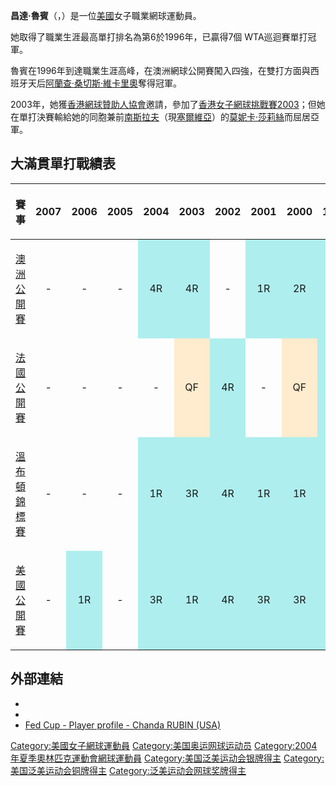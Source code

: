 {{noteTA
|G1=Tennis
}}
{{Infobox 网球
|姓名=Chanda Rubin
|照片=Chanda Rubin at the 2010 US Open 02.jpg
|国籍={{Flagicon|USA}}美國
|生年=1976年
|生日=2月18日
|出生地= {{USA}}
|居住地= {{USA}}
|身高=168 cm
|体重=48 kg
|持拍手=右
|反拍=雙手
|转职业年=1991年
|球拍=
|球衣=
|球鞋=
|单打最高排名=6（1996年4月8日）
|双打最高排名=9（1996年4月15日）
|现单打排名=
|现双打排名=
|单打冠军头衔= WTA級─7個<br />ITF級─2
|双打冠军头衔= WTA級─10個<br />ITF級─3
|职业战绩=
|雙打職業戰績=
|奖金=4,469,990美元
|澳网最好成绩=四強（[[1996年澳洲網球公開賽|1996]]） 
|法网最好成绩=八強（[[1995年法國網球公開賽|1995]]、[[2000年法國網球公開賽女子單打比賽|2000]]、[[2003年法國網球公開賽女子單打比賽|2003]]） 
|温网最好成绩=第四輪（2002）
|美网最好成绩=第四輪（1995、2002）
|澳網雙打最好成績='''冠軍'''（1996） 
|法網雙打最好成績=四強（2003） 
|溫網雙打最好成績=四強（2002）
|美網雙打最好成績=亞軍（1999）
|大满贯个数=
|奥运会最好成绩=
}}

'''昌達·魯賓'''（{{lang-en|'''Chanda Rubin'''}}，{{bd|1976年|2月18日|catIdx=Rubin}}）是一位[[美國|美國]]女子職業網球運動員。

她取得了職業生涯最高單打排名為第6於1996年，已贏得7個 WTA巡迴賽單打冠軍。

魯賓在1996年到達職業生涯高峰，在澳洲網球公開賽闖入四強，在雙打方面與西班牙天后[[阿蘭查·桑切斯·維卡里奧|阿蘭查·桑切斯·維卡里奧]]奪得冠軍。

2003年，她獲[[香港網球贊助人協會|香港網球贊助人協會]]邀請，參加了[[香港女子網球挑戰賽2003|香港女子網球挑戰賽2003]]；但她在單打決賽輸給她的同胞兼前[[南斯拉夫|南斯拉夫]]（現[[塞爾維亞|塞爾維亞]]）的[[莫妮卡·莎莉絲|莫妮卡·莎莉絲]]而屈居亞軍。

== 大滿貫單打戰績表 ==
{| class="wikitable"
|- bgcolor="#efefef"
! 賽事 !! 2007 !! 2006 !! 2005 !! 2004 !! 2003 !! 2002 !! 2001 !! 2000 !! 1999 !! 1998 !! 1997 !! 1996 !! 1995 !! 1994 !! 1993 !! 1992 !! 1991 !! 1990
|-
|[[澳洲公開賽|澳洲公開賽]]
|align="center" |-
|align="center" |-
|align="center" |-
|align="center" style="background:#afeeee;"|4R
|align="center" style="background:#afeeee;"|4R
|align="center" |-
|align="center" style="background:#afeeee;"|1R
|align="center" style="background:#afeeee;"|2R
|align="center" style="background:#afeeee;"|4R
|align="center" style="background:#afeeee;"|1R
|align="center" style="background:#afeeee;"|4R
|align="center" style="background:yellow"|SF
|align="center" style="background:#afeeee;"|2R
|align="center" style="background:#afeeee;"|4R
|align="center" style="background:#afeeee;"|1R
|align="center" style="background:#afeeee;"|1R
|align="center" |-
|align="center" |-
|-
|[[法國公開賽|法國公開賽]]
|align="center" |-
|align="center" |-
|align="center" |-
|align="center" |-
|align="center" style="background:#ffebcd;"|QF
|align="center" style="background:#afeeee;"|4R
|align="center" |-
|align="center" style="background:#ffebcd;"|QF
|align="center" style="background:#afeeee;"|2R
|align="center" style="background:#afeeee;"|4R
|align="center" style="background:#afeeee;"|2R
|align="center" |-
|align="center" style="background:#ffebcd;"|QF
|align="center" style="background:#afeeee;"|1R
|align="center" |-
|align="center" style="background:#afeeee;"|1R
|align="center" |-
|align="center" |-
|-
|[[溫布頓錦標賽|溫布頓錦標賽]]
|align="center" |-
|align="center" |-
|align="center" |-
|align="center" style="background:#afeeee;"|1R
|align="center" style="background:#afeeee;"|3R
|align="center" style="background:#afeeee;"|4R
|align="center" style="background:#afeeee;"|1R
|align="center" style="background:#afeeee;"|1R
|align="center" style="background:#afeeee;"|1R
|align="center" style="background:#afeeee;"|3R
|align="center" style="background:#afeeee;"|1R
|align="center" |-
|align="center" style="background:#afeeee;"|3R
|align="center" style="background:#afeeee;"|1R
|align="center" style="background:#afeeee;"|2R
|align="center" style="background:#afeeee;"|1R
|align="center" |-
|align="center" |-
|-
|[[美國公開賽|美國公開賽]]
|align="center" |-
|align="center" style="background:#afeeee;"|1R
|align="center" |-
|align="center" style="background:#afeeee;"|3R
|align="center" style="background:#afeeee;"|1R
|align="center" style="background:#afeeee;"|4R
|align="center" style="background:#afeeee;"|3R
|align="center" style="background:#afeeee;"|3R
|align="center" style="background:#afeeee;"|1R
|align="center" style="background:#afeeee;"|2R
|align="center" style="background:#afeeee;"|1R
|align="center" |-
|align="center" style="background:#afeeee;"|4R
|align="center" style="background:#afeeee;"|1R
|align="center" style="background:#afeeee;"|3R
|align="center" style="background:#afeeee;"|4R
|align="center" style="background:#afeeee;"|2R
|align="center" style="background:#afeeee;"|1R
|}

== 外部連結 ==
{{Commonscat|Chanda Rubin}}
* {{Wta|6871}}
* {{ITF Profile|id=20001374}}
* [http://www.fedcup.com/en/players/player/profile.aspx?playerid=20001374 Fed Cup - Player profile - Chanda RUBIN (USA)] {{Wayback|url=http://www.fedcup.com/en/players/player/profile.aspx?playerid=20001374 |date=20160416061406 }}

{{Authority control}}
{{DEFAULTSORT:Rubin, Chanda}}
[[Category:美國女子網球運動員|Category:美國女子網球運動員]]
[[Category:美国奥运网球运动员|Category:美国奥运网球运动员]]
[[Category:2004年夏季奧林匹克運動會網球運動員|Category:2004年夏季奧林匹克運動會網球運動員]]
[[Category:美国泛美运动会银牌得主|Category:美国泛美运动会银牌得主]]
[[Category:美国泛美运动会铜牌得主|Category:美国泛美运动会铜牌得主]]
[[Category:泛美运动会网球奖牌得主|Category:泛美运动会网球奖牌得主]]